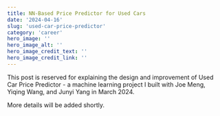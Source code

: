 ```yaml
---
title: NN-Based Price Predictor for Used Cars
date: '2024-04-16'
slug: 'used-car-price-predictor'
category: 'career'
hero_image: ''
hero_image_alt: ''
hero_image_credit_text: ''
hero_image_credit_link: ''
---
```


This post is reserved for explaining the design and improvement of Used Car Price Predictor - a machine learning project I built with Joe Meng, Yiqing Wang, and Junyi Yang in March 2024.

More details will be added shortly.